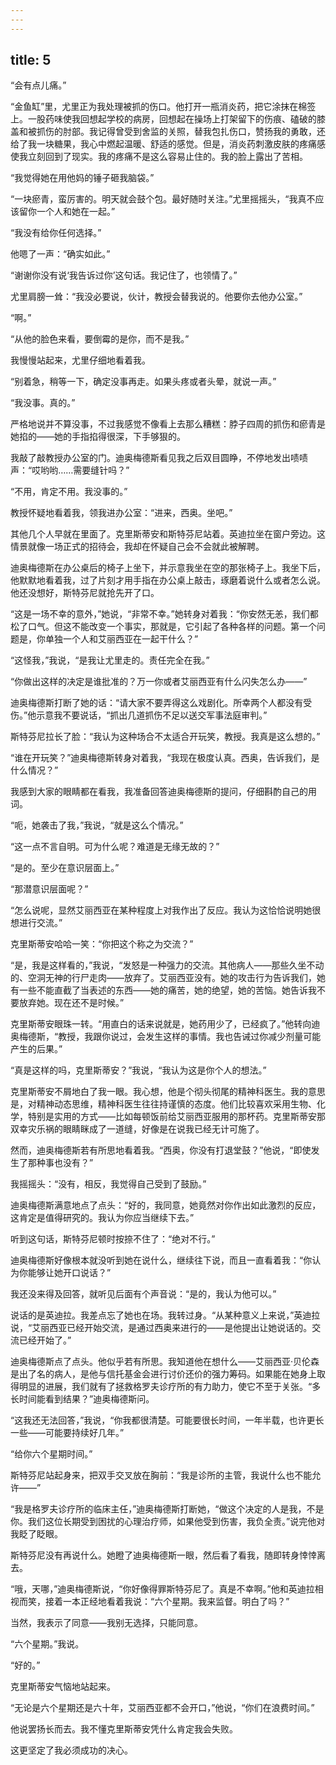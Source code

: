 ```yaml
---
---
---
```

title: 5
---




“会有点儿痛。”

“金鱼缸”里，尤里正为我处理被抓的伤口。他打开一瓶消炎药，把它涂抹在棉签上。一股药味使我回想起学校的病房，回想起在操场上打架留下的伤痕、磕破的膝盖和被抓伤的肘部。我记得曾受到舍监的关照，替我包扎伤口，赞扬我的勇敢，还给了我一块糖果，我心中燃起温暖、舒适的感觉。但是，消炎药刺激皮肤的疼痛感使我立刻回到了现实。我的疼痛不是这么容易止住的。我的脸上露出了苦相。

“我觉得她在用他妈的锤子砸我脑袋。”

“一块瘀青，蛮厉害的。明天就会鼓个包。最好随时关注。”尤里摇摇头，“我真不应该留你一个人和她在一起。”

“我没有给你任何选择。”

他嗯了一声：“确实如此。”

“谢谢你没有说‘我告诉过你’这句话。我记住了，也领情了。”

尤里肩膀一耸：“我没必要说，伙计，教授会替我说的。他要你去他办公室。”

“啊。”

“从他的脸色来看，要倒霉的是你，而不是我。”

我慢慢站起来，尤里仔细地看着我。

“别着急，稍等一下，确定没事再走。如果头疼或者头晕，就说一声。”

“我没事。真的。”

严格地说并不算没事，不过我感觉不像看上去那么糟糕：脖子四周的抓伤和瘀青是她掐的——她的手指掐得很深，下手够狠的。

我敲了敲教授办公室的门。迪奥梅德斯看见我之后双目圆睁，不停地发出啧啧声：“哎哟哟……需要缝针吗？”

“不用，肯定不用。我没事的。”

教授怀疑地看着我，领我进办公室：“进来，西奥。坐吧。”

其他几个人早就在里面了。克里斯蒂安和斯特芬尼站着。英迪拉坐在窗户旁边。这情景就像一场正式的招待会，我却在怀疑自己会不会就此被解聘。

迪奥梅德斯在办公桌后的椅子上坐下，并示意我坐在空的那张椅子上。我坐下后，他默默地看着我，过了片刻才用手指在办公桌上敲击，琢磨着说什么或者怎么说。他还没想好，斯特芬尼就抢先开了口。

“这是一场不幸的意外，”她说，“非常不幸。”她转身对着我：“你安然无恙，我们都松了口气。但这不能改变一个事实，那就是，它引起了各种各样的问题。第一个问题是，你单独一个人和艾丽西亚在一起干什么？”

“这怪我，”我说，“是我让尤里走的。责任完全在我。”

“你做出这样的决定是谁批准的？万一你或者艾丽西亚有什么闪失怎么办——”

迪奥梅德斯打断了她的话：“请大家不要弄得这么戏剧化。所幸两个人都没有受伤。”他示意我不要说话，“抓出几道抓伤不足以送交军事法庭审判。”

斯特芬尼拉长了脸：“我认为这种场合不太适合开玩笑，教授。我真是这么想的。”

“谁在开玩笑？”迪奥梅德斯转身对着我，“我现在极度认真。西奥，告诉我们，是什么情况？”

我感到大家的眼睛都在看我，我准备回答迪奥梅德斯的提问，仔细斟酌自己的用词。

“呃，她袭击了我，”我说，“就是这么个情况。”

“这一点不言自明。可为什么呢？难道是无缘无故的？”

“是的。至少在意识层面上。”

“那潜意识层面呢？”

“怎么说呢，显然艾丽西亚在某种程度上对我作出了反应。我认为这恰恰说明她很想进行交流。”

克里斯蒂安哈哈一笑：“你把这个称之为交流？”

“是，我是这样看的，”我说，“发怒是一种强力的交流。其他病人——那些久坐不动的、空洞无神的行尸走肉——放弃了。艾丽西亚没有。她的攻击行为告诉我们，她有一些不能直截了当表述的东西——她的痛苦，她的绝望，她的苦恼。她告诉我不要放弃她。现在还不是时候。”

克里斯蒂安眼珠一转。“用直白的话来说就是，她药用少了，已经疯了。”他转向迪奥梅德斯，“教授，我跟你说过，会发生这样的事情。我也告诫过你减少剂量可能产生的后果。”

“真是这样的吗，克里斯蒂安？”我说，“我认为这是你个人的想法。”

克里斯蒂安不屑地白了我一眼。我心想，他是个彻头彻尾的精神科医生。我的意思是，对精神动态思维，精神科医生往往持谨慎的态度。他们比较喜欢采用生物、化学，特别是实用的方式——比如每顿饭前给艾丽西亚服用的那杯药。克里斯蒂安那双幸灾乐祸的眼睛眯成了一道缝，好像是在说我已经无计可施了。

然而，迪奥梅德斯若有所思地看着我。“西奥，你没有打退堂鼓？”他说，“即使发生了那种事也没有？”

我摇摇头：“没有，相反，我觉得自己受到了鼓励。”

迪奥梅德斯满意地点了点头：“好的，我同意，她竟然对你作出如此激烈的反应，这肯定是值得研究的。我认为你应当继续下去。”

听到这句话，斯特芬尼顿时按捺不住了：“绝对不行。”

迪奥梅德斯好像根本就没听到她在说什么，继续往下说，而且一直看着我：“你认为你能够让她开口说话？”

我还没来得及回答，就听见后面有个声音说：“是的，我认为他可以。”

说话的是英迪拉。我差点忘了她也在场。我转过身。“从某种意义上来说，”英迪拉说，“艾丽西亚已经开始交流，是通过西奥来进行的——是他提出让她说话的。交流已经开始了。”

迪奥梅德斯点了点头。他似乎若有所思。我知道他在想什么——艾丽西亚·贝伦森是出了名的病人，是他与信托基金会进行讨价还价的强力筹码。如果能在她身上取得明显的进展，我们就有了拯救格罗夫诊疗所的有力助力，使它不至于关张。“多长时间能看到结果？”迪奥梅德斯问。

“这我还无法回答，”我说，“你我都很清楚。可能要很长时间，一年半载，也许更长一些——可能要持续好几年。”

“给你六个星期时间。”

斯特芬尼站起身来，把双手交叉放在胸前：“我是诊所的主管，我说什么也不能允许——”

“我是格罗夫诊疗所的临床主任，”迪奥梅德斯打断她，“做这个决定的人是我，不是你。我们这位长期受到困扰的心理治疗师，如果他受到伤害，我负全责。”说完他对我眨了眨眼。

斯特芬尼没有再说什么。她瞪了迪奥梅德斯一眼，然后看了看我，随即转身悻悻离去。

“哦，天哪，”迪奥梅德斯说，“你好像得罪斯特芬尼了。真是不幸啊。”他和英迪拉相视而笑，接着一本正经地看着我说：“六个星期。我来监督。明白了吗？”

当然，我表示了同意——我别无选择，只能同意。

“六个星期。”我说。

“好的。”

克里斯蒂安气恼地站起来。

“无论是六个星期还是六十年，艾丽西亚都不会开口，”他说，“你们在浪费时间。”

他说罢扬长而去。我不懂克里斯蒂安凭什么肯定我会失败。

这更坚定了我必须成功的决心。